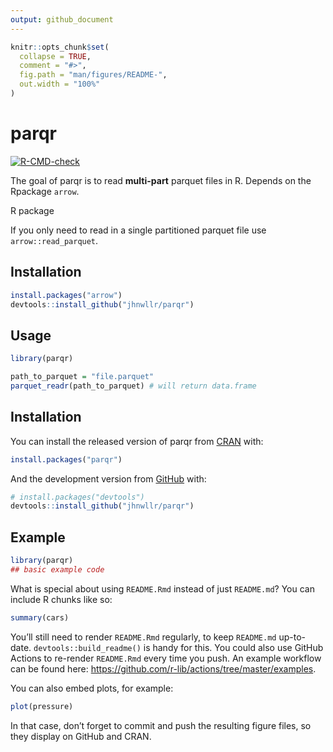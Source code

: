 ---
output: github_document
---

<!-- README.md is generated from README.Rmd. Please edit that file -->

<!-- Run devtools::build_readme() in package directory-->

```{r, include = FALSE}
knitr::opts_chunk$set(
  collapse = TRUE,
  comment = "#>",
  fig.path = "man/figures/README-",
  out.width = "100%"
)
```

# parqr

<!-- badges: start -->
[![R-CMD-check](https://github.com/jhnwllr/parqr/workflows/R-CMD-check/badge.svg)](https://github.com/jhnwllr/parqr/actions)
<!-- badges: end -->

The goal of parqr is to read **multi-part** parquet files in R. Depends on the Rpackage `arrow`.



R package 

If you only need to read in a single partitioned parquet file use `arrow::read_parquet`. 

## Installation 

```R 
install.packages("arrow")
devtools::install_github("jhnwllr/parqr")
```
## Usage 

```R
library(parqr)

path_to_parquet = "file.parquet"
parquet_readr(path_to_parquet) # will return data.frame 
```


## Installation

You can install the released version of parqr from [CRAN](https://CRAN.R-project.org) with:

``` r
install.packages("parqr")
```

And the development version from [GitHub](https://github.com/) with:

``` r
# install.packages("devtools")
devtools::install_github("jhnwllr/parqr")
```
## Example


```{r example}
library(parqr)
## basic example code
```

What is special about using `README.Rmd` instead of just `README.md`? You can include R chunks like so:

```{r cars}
summary(cars)
```

You'll still need to render `README.Rmd` regularly, to keep `README.md` up-to-date. `devtools::build_readme()` is handy for this. You could also use GitHub Actions to re-render `README.Rmd` every time you push. An example workflow can be found here: <https://github.com/r-lib/actions/tree/master/examples>.

You can also embed plots, for example:

```{r pressure, echo = FALSE}
plot(pressure)
```

In that case, don't forget to commit and push the resulting figure files, so they display on GitHub and CRAN.
